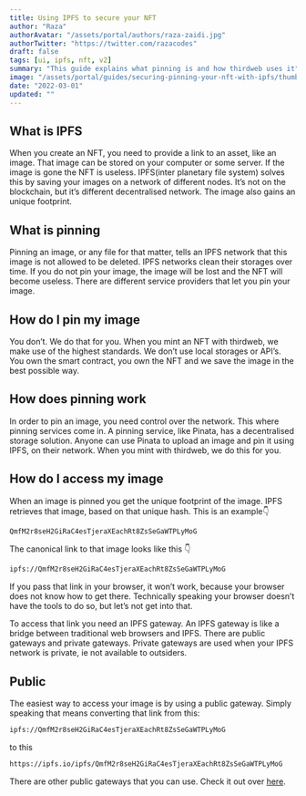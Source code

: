 ```yaml
---
title: Using IPFS to secure your NFT
author: "Raza"
authorAvatar: "/assets/portal/authors/raza-zaidi.jpg"
authorTwitter: "https://twitter.com/razacodes"
draft: false
tags: [ui, ipfs, nft, v2]
summary: "This guide explains what pinning is and how thirdweb uses it"
image: "/assets/portal/guides/securing-pinning-your-nft-with-ipfs/thumbnail.png"
date: "2022-03-01"
updated: ""
---
```


## What is IPFS

When you create an NFT, you need to provide a link to an asset, like an image. That image can be stored on your computer or some server. If the image is gone the NFT is useless. IPFS(inter planetary file system) solves this by saving your images on a network of different nodes. It’s not on the blockchain, but it’s different decentralised network. The image also gains an unique footprint.

## What is pinning

Pinning an image, or any file for that matter, tells an IPFS network that this image is not allowed to be deleted. IPFS networks clean their storages over time. If you do not pin your image, the image will be lost and the NFT will become useless. There are different service providers that let you pin your image.

## How do I pin my image

You don’t. We do that for you. When you mint an NFT with thirdweb, we make use of the highest standards. We don’t use local storages or API’s. You own the smart contract, you own the NFT and we save the image in the best possible way.

## How does pinning work

In order to pin an image, you need control over the network. This where pinning services come in. A pinning service, like Pinata, has a decentralised storage solution. Anyone can use Pinata to upload an image and pin it using IPFS, on their network. When you mint with thirdweb, we do this for you.

## How do I access my image

When an image is pinned you get the unique footprint of the image. IPFS retrieves that image, based on that unique hash. This is an example👇

```bash
QmfM2r8seH2GiRaC4esTjeraXEachRt8ZsSeGaWTPLyMoG
```

The canonical link to that image looks like this 👇

```bash
ipfs://QmfM2r8seH2GiRaC4esTjeraXEachRt8ZsSeGaWTPLyMoG
```

If you pass that link in your browser, it won’t work, because your browser does not know how to get there. Technically speaking your browser doesn’t have the tools to do so, but let’s not get into that.

To access that link you need an IPFS gateway. An IPFS gateway is like a bridge between traditional web browsers and IPFS. There are public gateways and private gateways. Private gateways are used when your IPFS network is private, ie not available to outsiders.

## Public

The easiest way to access your image is by using a public gateway. Simply speaking that means converting that link from this:

```bash
ipfs://QmfM2r8seH2GiRaC4esTjeraXEachRt8ZsSeGaWTPLyMoG
```

to this

```bash
https://ipfs.io/ipfs/QmfM2r8seH2GiRaC4esTjeraXEachRt8ZsSeGaWTPLyMoG
```

There are other public gateways that you can use. Check it out over [here](https://ipfs.github.io/public-gateway-checker/).
